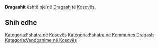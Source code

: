{{Fshat në 
 | Emri                = Dragashit
 | EmriAlt                = 
 | NAME_SHORT_FORM=      
 | NAME_GENERIC=      
 | NAME_SORT_NAME_RO=      DRAGASHIT
 | FULL_NAME_RO = Dragashit
 | FULL_NAME_ND_RO=Dragashit
 | SORT_NAME_RG=DRAGASHIT
 | FULL_NAME_RG=Dragashit
 | FULL_NAME_ND_RG=Dragashit
 | SRP_NAME_SHORT_FORM=      
 | SRP_NAME_GENERIC=      
 | SRP_NAME_SORT_NAME_RO=      
 | SRP_FULL_NAME_RO = 
 | SRP_FULL_NAME_ND_RO=
 | SRP_SORT_NAME_RG=
 | SRP_FULL_NAME_RG=
 | SRP_FULL_NAME_ND_RG=
 | Emri (Rasa dhanore) = 
 | Figura              = 
 | Shteti              = Kosovo
 | Komuna              = Dragash
 | Kodi postar         = 
 | Sipërfaqja          = 

 | Popullsia           = 

 | Regj. i popullsisë  = 
 | Dend. e popullsisë  = 
 | Faqja zyrtare       = 
 <!--- Koordinatat ----> 
 | Gjerësia            = 42
 | Gjatësia            = 20.65
 | Lartësia            = 
}}
'''Dragashit''' është një [[]] në [[Dragash]] të [[Kosovës]].

<!-- == Gjeografia == -->
<!-- == Historia == -->
<!-- == Demografia == -->
== Shih edhe ==
{{Komuna Dragash}}
{{Kosovo-Administrata-Cung}}

[[Kategoria:Fshatra në Kosovës]]
[[Kategoria:Fshatra në Kommunes Dragash]]
[[Kategoria:Vendbanime në Kosovës]]